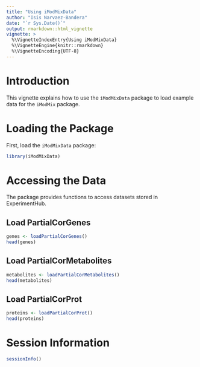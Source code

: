 ```yaml
---
title: "Using iModMixData"
author: "Isis Narvaez-Bandera"
date: "`r Sys.Date()`"
output: rmarkdown::html_vignette
vignette: >
  %\VignetteIndexEntry{Using iModMixData}
  %\VignetteEngine{knitr::rmarkdown}
  %\VignetteEncoding{UTF-8}
---
```


# Introduction

This vignette explains how to use the `iModMixData` package to load example data for the `iModMix` package.

# Loading the Package

First, load the `iModMixData` package:

```r
library(iModMixData)
```

# Accessing the Data
The package provides functions to access datasets stored in ExperimentHub.

## Load PartialCorGenes
```r
genes <- loadPartialCorGenes()
head(genes)
```

## Load PartialCorMetabolites

```r
metabolites <- loadPartialCorMetabolites()
head(metabolites)
```

## Load PartialCorProt

```r
proteins <- loadPartialCorProt()
head(proteins)
```

# Session Information

```r
sessionInfo()
```

